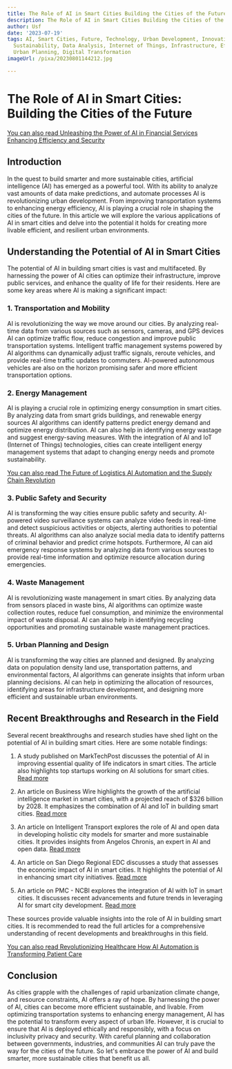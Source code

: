 ```yaml
---
title: The Role of AI in Smart Cities Building the Cities of the Future
description: The Role of AI in Smart Cities Building the Cities of the Future
author: Usf
date: '2023-07-19'
tags: AI, Smart Cities, Future, Technology, Urban Development, Innovation, Automation,
  Sustainability, Data Analysis, Internet of Things, Infrastructure, Efficiency, Connectivity,
  Urban Planning, Digital Transformation
imageUrl: /pixa/20230801144212.jpg

---
```

# The Role of AI in Smart Cities: Building the Cities of the Future

[You can also read Unleashing the Power of AI in Financial Services Enhancing Efficiency and Security](Unleashing%20the%20Power%20of%20AI%20in%20Financial%20Services%20Enhancing%20Efficiency%20and%20Security)


## Introduction

In the  quest to  build smarter and more sustainable cities,  artificial intelligence (AI)  has emerged as a powerful tool. With its ability to analyze vast amounts  of data make predictions, and automate processes AI  is revolutionizing urban development. From improving transportation systems  to enhancing energy efficiency, AI is playing a crucial role in shaping the cities of the future. In  this article we will explore the various applications of AI in smart cities and delve into the potential it  holds for creating more livable efficient, and resilient  urban environments.

## Understanding the Potential of AI in Smart  Cities

The potential  of  AI in building smart cities is vast and multifaceted. By harnessing  the power of AI  cities can optimize their infrastructure, improve public services, and enhance the quality of life for their residents. Here are some key  areas where AI is  making  a  significant impact:

### 1. Transportation  and Mobility

AI is revolutionizing the way we move around  our cities. By analyzing real-time data from various sources such as sensors, cameras,  and GPS devices AI can optimize traffic flow, reduce congestion and improve public transportation systems. Intelligent  traffic management systems powered by AI algorithms can dynamically adjust traffic signals, reroute  vehicles, and provide real-time traffic updates to commuters.  AI-powered autonomous vehicles are  also on the horizon promising safer  and more efficient transportation options.

###  2. Energy Management

AI is playing a crucial role in optimizing energy  consumption in smart cities. By analyzing data  from smart grids buildings, and renewable energy sources  AI  algorithms can identify patterns predict energy demand and optimize  energy distribution. AI can  also help in identifying energy wastage and suggest energy-saving  measures. With the integration of AI and IoT (Internet of Things) technologies,  cities can create intelligent energy management systems that adapt to changing  energy needs and promote sustainability.

[You can  also read The  Future of Logistics AI Automation and the Supply Chain Revolution](The%20Future%20of%20Logistics%20AI%20Automation%20and%20the%20Supply%20Chain%20Revolution)


### 3. Public Safety and Security

AI is transforming the way  cities  ensure public  safety  and security. AI-powered video surveillance systems can analyze video feeds in real-time and detect suspicious activities or objects, alerting authorities to potential  threats. AI algorithms  can also analyze social media data to identify patterns of criminal behavior and predict crime hotspots.  Furthermore, AI can aid emergency response systems by analyzing data from various sources to provide real-time information and optimize resource allocation during emergencies.

### 4. Waste Management

AI is revolutionizing waste  management in smart cities. By analyzing data from sensors placed in waste bins, AI algorithms can optimize waste collection routes, reduce fuel consumption, and minimize the environmental impact of waste disposal. AI can also help in identifying recycling opportunities and promoting sustainable waste management practices.

### 5. Urban Planning and Design

AI is transforming  the way cities are planned and designed. By analyzing data on  population density land use, transportation patterns, and environmental factors, AI  algorithms can generate  insights that inform urban planning decisions. AI can help in optimizing the allocation of resources, identifying areas for infrastructure development, and designing  more efficient and sustainable urban environments.

## Recent Breakthroughs and Research in the Field

Several recent breakthroughs and research  studies have shed light on the potential of AI in building smart cities. Here are some notable findings:

1.  A  study published on MarkTechPost discusses the potential  of AI in improving essential quality of life indicators in smart cities. The article also highlights top startups working on AI  solutions for smart cities. [Read  more](https://www.marktechpost.com/2022/10/15/understanding-the-role-of-artificial-intelligence-ai-in-building-smart-cities-and-top-startups-working-on-it/)

2. An  article on Business  Wire highlights the growth of the artificial intelligence market in  smart cities, with  a projected reach of $326 billion by 2028. It emphasizes the combination of AI  and IoT in building smart cities. [Read more](https://www.businesswire.com/news/home/20230623727145/en/Global-Smart-Cities-Market-Outlook-for-Solutions-Applications-and-Services-2023---2028-Combination-of-AI-and-IoT-Form-thinking-Cities-Reliant-Upon-Artificial-Intelligence-of-Things-AIoT---ResearchAndMarkets.com)

3. An article on Intelligent Transport explores the role of AI and open data in developing  holistic city models for smarter and more sustainable cities.  It provides insights from  Angelos Chronis, an expert in AI  and open data. [Read more](https://www.intelligenttransport.com/transport-articles/145789/smarter-city-artificial-intelligence-open-data/)

4. An  article  on San Diego  Regional EDC discusses  a study that assesses the economic impact of AI in smart cities. It highlights the potential of AI  in enhancing smart city initiatives. [Read more](https://www.sandiegobusiness.org/blog/study-artificial-intelligence-has-potential-to-supercharge-san-diego-smart-cities-efforts/)

5. An article on PMC - NCBI explores the integration of AI with IoT in smart cities. It discusses recent advancements and  future trends in leveraging AI for smart city development. [Read more](https://www.ncbi.nlm.nih.gov/pmc/articles/PMC10256108/)

These sources provide valuable insights into the role of AI in building smart cities. It is recommended to read the full articles for a comprehensive understanding of recent developments and breakthroughs in this field.

[You  can also  read Revolutionizing Healthcare How AI Automation is Transforming  Patient Care](Revolutionizing%20Healthcare%20How%20AI%20Automation%20is%20Transforming%20Patient%20Care)


## Conclusion

As cities grapple with  the challenges of rapid urbanization climate change, and resource constraints, AI  offers a ray of hope.  By harnessing the  power of AI, cities can become  more efficient sustainable, and livable.  From  optimizing transportation systems to enhancing energy management, AI has the  potential to transform every aspect of urban life. However, it  is crucial to ensure that AI is deployed ethically and responsibly, with a focus  on inclusivity privacy and security. With careful planning and collaboration between governments,  industries, and communities AI can truly pave the  way for the cities of the future. So let's embrace the power of AI and build smarter, more sustainable  cities that benefit us all.